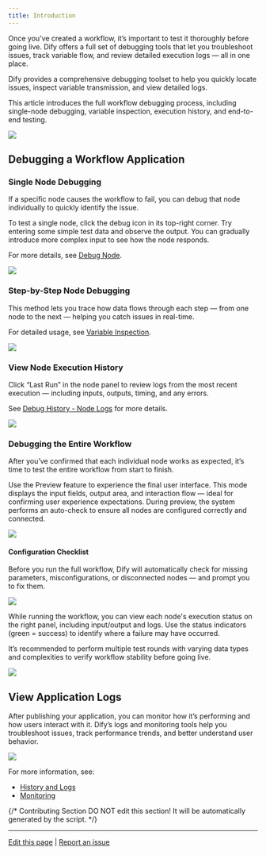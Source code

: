 ```yaml
---
title: Introduction
---
```


Once you’ve created a workflow, it’s important to test it thoroughly before going live. Dify offers a full set of debugging tools that let you troubleshoot issues, track variable flow, and review detailed execution logs — all in one place.

Dify provides a comprehensive debugging toolset to help you quickly locate issues, inspect variable transmission, and view detailed logs.

This article introduces the full workflow debugging process, including single-node debugging, variable inspection, execution history, and end-to-end testing.

![](https://assets-docs.dify.ai/2025/06/8e7933b45a69241a9861a09fa47d5c62.png)

## Debugging a Workflow Application

### Single Node Debugging

If a specific node causes the workflow to fail, you can debug that node individually to quickly identify the issue.

To test a single node, click the debug icon in its top-right corner. Try entering some simple test data and observe the output. You can gradually introduce more complex input to see how the node responds.

For more details, see [Debug Node](/en/guides/workflow/debug-and-preview/step-run).

![](https://assets-docs.dify.ai/2025/06/44decb6644b140e46ed2e1e9246f48f7.png)

### Step-by-Step Node Debugging

This method lets you trace how data flows through each step — from one node to the next — helping you catch issues in real-time.

For detailed usage, see [Variable Inspection](/en/guides/workflow/debug-and-preview/variable-inspect).

![](https://assets-docs.dify.ai/2025/06/887630764b180a60becb6a4fcee2c622.png)

### View Node Execution History

Click “Last Run” in the node panel to review logs from the most recent execution — including inputs, outputs, timing, and any errors.

See [Debug History - Node Logs](/en/guides/workflow/debug-and-preview/history-and-logs#node-execution-logs) for more details.

![](https://assets-docs.dify.ai/2025/06/a6011d5966c78a4d1705f2af44ed8af1.png)

### Debugging the Entire Workflow

After you’ve confirmed that each individual node works as expected, it’s time to test the entire workflow from start to finish.

Use the Preview feature to experience the final user interface. This mode displays the input fields, output area, and interaction flow — ideal for confirming user experience expectations. During preview, the system performs an auto-check to ensure all nodes are configured correctly and connected.

![](https://assets-docs.dify.ai/2025/06/de00849b363ec9356e5764b88b4331fb.png)

#### Configuration Checklist

Before you run the full workflow, Dify will automatically check for missing parameters, misconfigurations, or disconnected nodes — and prompt you to fix them.

![](https://assets-docs.dify.ai/2025/06/85bafda1f786549c22404cd5ec711d0f.png)

While running the workflow, you can view each node's execution status on the right panel, including input/output and logs. Use the status indicators (green = success) to identify where a failure may have occurred.

It’s recommended to perform multiple test rounds with varying data types and complexities to verify workflow stability before going live.

![](https://assets-docs.dify.ai/2025/06/c09f788f77b5f8ebdd635ddba66a1b99.png)

## View Application Logs

After publishing your application, you can monitor how it’s performing and how users interact with it. Dify’s logs and monitoring tools help you troubleshoot issues, track performance trends, and better understand user behavior.

![](https://assets-docs.dify.ai/2025/06/6dd8e8a7186089a390679b6de4bb97b9.png)

For more information, see:

- [History and Logs](/en/guides/workflow/debug-and-preview/history-and-logs)
- [Monitoring](/en/guides/monitoring/README)

{/*
Contributing Section
DO NOT edit this section!
It will be automatically generated by the script.
*/}

---

[Edit this page](https://github.com/langgenius/dify-docs/edit/main/en/guides/workflow/debug-and-preview/preview-and-run.mdx) | [Report an issue](https://github.com/langgenius/dify-docs/issues/new?title=Documentation%20Issue%3A%20ew-and-&body=%23%23%20Issue%20Description%0A%3C%21--%20Please%20briefly%20describe%20the%20issue%20you%20found%20--%3E%0A%0A%23%23%20Page%20Link%0Ahttps%3A%2F%2Fgithub.com%2Flanggenius%2Fdify-docs%2Fblob%2Fmain%2Fen/guides/workflow/debug-and-preview%2Fpreview-and-run.mdx%0A%0A%23%23%20Suggested%20Changes%0A%3C%21--%20If%20you%20have%20specific%20suggestions%20for%20changes%2C%20please%20describe%20them%20here%20--%3E%0A%0A%3C%21--%20Thank%20you%20for%20helping%20improve%20our%20documentation%21%20--%3E)

